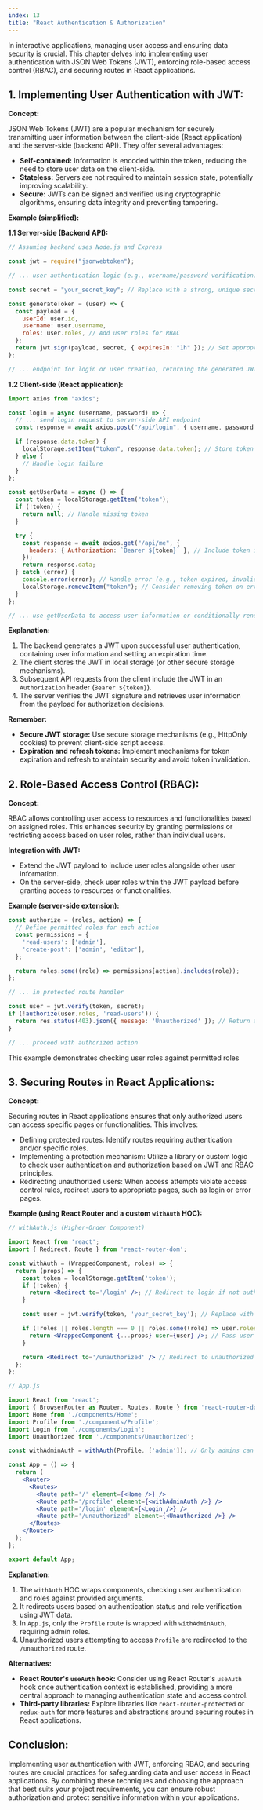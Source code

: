 ```yaml
---
index: 13
title: "React Authentication & Authorization"
---
```


In interactive applications, managing user access and ensuring data security is crucial. This chapter delves into implementing user authentication with JSON Web Tokens (JWT), enforcing role-based access control (RBAC), and securing routes in React applications.

## 1. Implementing User Authentication with JWT:

**Concept:**

JSON Web Tokens (JWT) are a popular mechanism for securely transmitting user information between the client-side (React application) and the server-side (backend API). They offer several advantages:

- **Self-contained:** Information is encoded within the token, reducing the need to store user data on the client-side.
- **Stateless:** Servers are not required to maintain session state, potentially improving scalability.
- **Secure:** JWTs can be signed and verified using cryptographic algorithms, ensuring data integrity and preventing tampering.

**Example (simplified):**

**1.1 Server-side (Backend API):**

```javascript
// Assuming backend uses Node.js and Express

const jwt = require("jsonwebtoken");

// ... user authentication logic (e.g., username/password verification)

const secret = "your_secret_key"; // Replace with a strong, unique secret

const generateToken = (user) => {
  const payload = {
    userId: user.id,
    username: user.username,
    roles: user.roles, // Add user roles for RBAC
  };
  return jwt.sign(payload, secret, { expiresIn: "1h" }); // Set appropriate expiration time
};

// ... endpoint for login or user creation, returning the generated JWT
```

**1.2 Client-side (React application):**

```jsx
import axios from "axios";

const login = async (username, password) => {
  // ... send login request to server-side API endpoint
  const response = await axios.post("/api/login", { username, password });

  if (response.data.token) {
    localStorage.setItem("token", response.data.token); // Store token in local storage (consider alternatives like cookies)
  } else {
    // Handle login failure
  }
};

const getUserData = async () => {
  const token = localStorage.getItem("token");
  if (!token) {
    return null; // Handle missing token
  }

  try {
    const response = await axios.get("/api/me", {
      headers: { Authorization: `Bearer ${token}` }, // Include token in request header
    });
    return response.data;
  } catch (error) {
    console.error(error); // Handle error (e.g., token expired, invalid token)
    localStorage.removeItem("token"); // Consider removing token on errors
  }
};

// ... use getUserData to access user information or conditionally render protected content
```

**Explanation:**

1. The backend generates a JWT upon successful user authentication, containing user information and setting an expiration time.
2. The client stores the JWT in local storage (or other secure storage mechanisms).
3. Subsequent API requests from the client include the JWT in an `Authorization` header (`Bearer ${token}`).
4. The server verifies the JWT signature and retrieves user information from the payload for authorization decisions.

**Remember:**

- **Secure JWT storage:** Use secure storage mechanisms (e.g., HttpOnly cookies) to prevent client-side script access.
- **Expiration and refresh tokens:** Implement mechanisms for token expiration and refresh to maintain security and avoid token invalidation.

## 2. Role-Based Access Control (RBAC):

**Concept:**

RBAC allows controlling user access to resources and functionalities based on assigned roles. This enhances security by granting permissions or restricting access based on user roles, rather than individual users.

**Integration with JWT:**

- Extend the JWT payload to include user roles alongside other user information.
- On the server-side, check user roles within the JWT payload before granting access to resources or functionalities.

**Example (server-side extension):**

```javascript
const authorize = (roles, action) => {
  // Define permitted roles for each action
  const permissions = {
    'read-users': ['admin'],
    'create-post': ['admin', 'editor'],
  };

  return roles.some((role) => permissions[action].includes(role));
};

// ... in protected route handler

const user = jwt.verify(token, secret);
if (!authorize(user.roles, 'read-users')) {
  return res.status(403).json({ message: 'Unauthorized' }); // Return appropriate error response
}

// ... proceed with authorized action
```

This example demonstrates checking user roles against permitted roles

## 3. Securing Routes in React Applications:

**Concept:**

Securing routes in React applications ensures that only authorized users can access specific pages or functionalities. This involves:

- Defining protected routes: Identify routes requiring authentication and/or specific roles.
- Implementing a protection mechanism: Utilize a library or custom logic to check user authentication and authorization based on JWT and RBAC principles.
- Redirecting unauthorized users: When access attempts violate access control rules, redirect users to appropriate pages, such as login or error pages.

**Example (using React Router and a custom `withAuth` HOC):**

```jsx
// withAuth.js (Higher-Order Component)

import React from 'react';
import { Redirect, Route } from 'react-router-dom';

const withAuth = (WrappedComponent, roles) => {
  return (props) => {
    const token = localStorage.getItem('token');
    if (!token) {
      return <Redirect to='/login' />; // Redirect to login if not authenticated
    }

    const user = jwt.verify(token, 'your_secret_key'); // Replace with your secret

    if (!roles || roles.length === 0 || roles.some((role) => user.roles.includes(role))) {
      return <WrappedComponent {...props} user={user} />; // Pass user data if authorized
    }

    return <Redirect to='/unauthorized' /> // Redirect to unauthorized page if roles don't match
  };
};

// App.js

import React from 'react';
import { BrowserRouter as Router, Routes, Route } from 'react-router-dom';
import Home from './components/Home';
import Profile from './components/Profile';
import Login from './components/Login';
import Unauthorized from './components/Unauthorized';

const withAdminAuth = withAuth(Profile, ['admin']); // Only admins can access profile

const App = () => {
  return (
    <Router>
      <Routes>
        <Route path='/' element={<Home />} />
        <Route path='/profile' element={<withAdminAuth />} />
        <Route path='/login' element={<Login />} />
        <Route path='/unauthorized' element={<Unauthorized />} />
      </Routes>
    </Router>
  );
};

export default App;
```

**Explanation:**

1. The `withAuth` HOC wraps components, checking user authentication and roles against provided arguments.
2. It redirects users based on authentication status and role verification using JWT data.
3. In `App.js`, only the `Profile` route is wrapped with `withAdminAuth`, requiring admin roles.
4. Unauthorized users attempting to access `Profile` are redirected to the `/unauthorized` route.

**Alternatives:**

- **React Router's `useAuth` hook:** Consider using React Router's `useAuth` hook once authentication context is established, providing a more central approach to managing authentication state and access control.
- **Third-party libraries:** Explore libraries like `react-router-protected` or `redux-auth` for more features and abstractions around securing routes in React applications.

## Conclusion:

Implementing user authentication with JWT, enforcing RBAC, and securing routes are crucial practices for safeguarding data and user access in React applications. By combining these techniques and choosing the approach that best suits your project requirements, you can ensure robust authorization and protect sensitive information within your applications.
